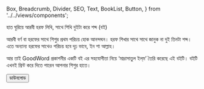   Box,
  Breadcrumb,
  Divider,
  SEO,
  Text,
  BookList,
  Button,
} from '../../views/components';

<SEO pageTitle="হাত ঘুরিয়ে আরবী হরফ লিখি, সাথে শিখি দুইটা করে শব্দ (বই) " />
<Box maxWidth={960} margin="0 auto" padding={{ xs: 3, sm: 4 }}>

<Text variant="h2" textAlign="center">
  হাত ঘুরিয়ে আরবী হরফ লিখি, সাথে শিখি দুইটা করে শব্দ (বই)
</Text>
<Divider />
<Breadcrumb
  links={[
    { url: '/', name: 'নীড়পাতা' },
    { url: '/study-materials/', name: 'শিক্ষাপোকরণ' },
  ]}
/>
<Divider />

আরবী বর্ণ বা হরফের সাথে শিশুর প্রথম পরিচয় হোক আনন্দঘন। হরফ শিখার সাথে সাথে জানুক না দুই তিনটা শব্দ। এতে অন্যান্য হরফের সাথেও পরিচয় হবে দৃঢ় ভাবে, ইন শা আল্লাহ।

আর তাই GoodWord প্রকাশনীর একটি বই এর সহযোগীতা নিয়ে ‘মাদ্রাসাতুল ইল্‌ম’ তৈরি করেছে এই বইটি। বইটি এখনই প্রিন্ট করে দিতে পারেন আপনার শিশুর হাতে।

<Box textAlign="center">
  <a
    href="https://drive.google.com/file/d/1N0UdMjFIqOYgtKVkIRGrCvSFH1jqgSLp/view?usp=sharing"
    target="_blank"
    rel="noreferrer noopener"
  >
    <Button variant="primary">ডাউনলোড</Button>
  </a>
</Box>

</Box>
